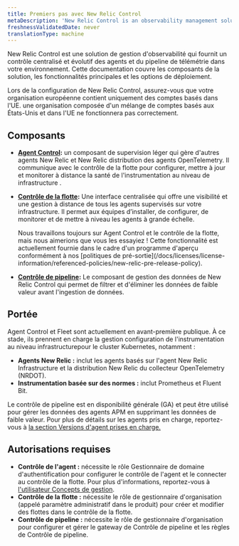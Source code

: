 ```yaml
---
title: Premiers pas avec New Relic Control
metaDescription: 'New Relic Control is an observability management solution that provides centralized, scalable control over agents and telemetry pipelines across your environment.'
freshnessValidatedDate: never
translationType: machine
---
```


New Relic Control est une solution de gestion d&apos;observabilité qui fournit un contrôle centralisé et évolutif des agents et du pipeline de télémétrie dans votre environnement. Cette documentation couvre les composants de la solution, les fonctionnalités principales et les options de déploiement.

<Callout title="important">
  Lors de la configuration de New Relic Control, assurez-vous que votre organisation européenne contient uniquement des comptes basés dans l&apos;UE. une organisation composée d&apos;un mélange de comptes basés aux États-Unis et dans l&apos;UE ne fonctionnera pas correctement.
</Callout>

## Composants

* **[Agent Control](/docs/new-relic-control/agent-control/overview):** un composant de supervision léger qui gère d&apos;autres agents New Relic et New Relic distribution des agents OpenTelemetry. Il communique avec le contrôle de la flotte pour configurer, mettre à jour et monitorer à distance la santé de l&apos;instrumentation au niveau de infrastructure .

* **[Contrôle de la flotte](/docs/new-relic-control/fleet-control/overview):** Une interface centralisée qui offre une visibilité et une gestion à distance de tous les agents supervisés sur votre infrastructure. Il permet aux équipes d’installer, de configurer, de monitorer et de mettre à niveau les agents à grande échelle.

  <Callout title="Aperçu">
    Nous travaillons toujours sur Agent Control et le contrôle de la flotte, mais nous aimerions que vous les essayiez ! Cette fonctionnalité est actuellement fournie dans le cadre d&apos;un programme d&apos;aperçu conformément à nos [politiques de pré-sortie](/docs/licenses/license-information/referenced-policies/new-relic-pre-release-policy).
  </Callout>

* **[Contrôle de pipeline](/docs/new-relic-control/pipeline-control/overview):** Le composant de gestion des données de New Relic Control qui permet de filtrer et d&apos;éliminer les données de faible valeur avant l&apos;ingestion de données.

## Portée

Agent Control et Fleet sont actuellement en avant-première publique. À ce stade, ils prennent en charge la gestion configuration de l&apos;instrumentation au niveau infrastructurepour le cluster Kubernetes, notamment :

* **Agents New Relic :** inclut les agents basés sur l&apos;agent New Relic Infrastructure et la distribution New Relic du collecteur OpenTelemetry (NRDOT).
* **Instrumentation basée sur des normes :** inclut Prometheus et Fluent Bit.

Le contrôle de pipeline est en disponibilité générale (GA) et peut être utilisé pour gérer les données des agents APM en supprimant les données de faible valeur. Pour plus de détails sur les agents pris en charge, reportez-vous à [la section Versions d&apos;agent prises en charge.](/docs/new-relic-control/pipeline-control/modify-agent-configuration/#supported-agent-versions)

## Autorisations requises

* **Contrôle de l&apos;agent :** nécessite le rôle Gestionnaire de domaine d&apos;authentification pour configurer le contrôle de l&apos;agent et le connecter au contrôle de la flotte. Pour plus d&apos;informations, reportez-vous à [l&apos;utilisateur Concepts de gestion](/docs/accounts/accounts-billing/new-relic-one-user-management/user-management-concepts/#admin-settings).
* **Contrôle de la flotte :** nécessite le rôle de gestionnaire d&apos;organisation (appelé paramètre administratif dans le produit) pour créer et modifier des flottes dans le contrôle de la flotte.
* **Contrôle de pipeline :** nécessite le rôle de gestionnaire d&apos;organisation pour configurer et gérer le gateway de Contrôle de pipeline et les règles de Contrôle de pipeline.